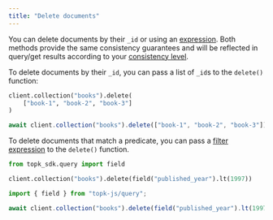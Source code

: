```yaml
---
title: "Delete documents"
---
```


You can delete documents by their `_id` or using an [expression](https://docs.topk.io/documents/query#filtering). Both methods provide
the same consistency guarantees and will be reflected in query/get results according to your [consistency level](https://docs.topk.io/concepts/consistency).

To delete documents by their `_id`, you can pass a list of `_id`s to the `delete()` function:

<CodeGroup>

```python Python
client.collection("books").delete(
    ["book-1", "book-2", "book-3"]
)
```

```typescript Javascript
await client.collection("books").delete(["book-1", "book-2", "book-3"]);
```

</CodeGroup>

To delete documents that match a predicate, you can pass a [filter expression](https://docs.topk.io/documents/query#filtering) to the `delete()` function.

<CodeGroup>

```python Python
from topk_sdk.query import field

client.collection("books").delete(field("published_year").lt(1997))
```

```typescript Javascript
import { field } from "topk-js/query";

await client.collection("books").delete(field("published_year").lt(1997));
```

</CodeGroup>
